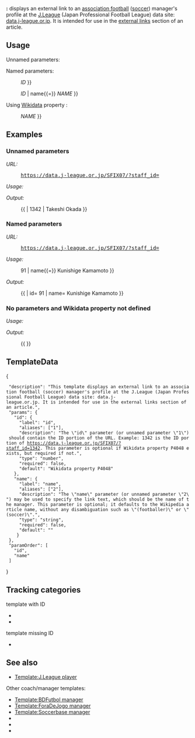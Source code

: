{{Documentation subpage}}
<!-- Place categories where indicated at the bottom of this page and interwikis at Wikidata -->
{{Uses Wikidata|P4048}}
{{Tracks Wikidata|P4048}}
{{Lua|Module:EditAtWikidata|Module:WikidataCheck}}

'''{{NAMESPACE}}:{{BASEPAGENAME}}''' displays an external link to an [[association football]] ([[足球|soccer]]) manager's profile at the [[日本職業足球聯賽|J.League]] (Japan Professional Football League) data site: [https://data.j-league.or.jp/ data.j-league.or.jp]. It is intended for use in the [[Wikipedia:外部链接|external links]] section of an article.

== Usage ==
Unnamed parameters:
: {{tlcw|{{BASEPAGENAME}} | <var>ID</var> }}
: {{tlcw|{{BASEPAGENAME}} | <var>ID</var> | <var>NAME</var> }}

Named parameters:
: {{tlcw|{{BASEPAGENAME}} | id{{=}} <var>ID</var> }}
: {{tlcw|{{BASEPAGENAME}} | id{{=}} <var>ID</var> | name{{=}} <var>NAME</var> }}

Using [[维基数据|Wikidata]] property {{Property|4048}}:
: {{tlcw|{{BASEPAGENAME}}}}
: {{tlcw|{{BASEPAGENAME}} | name{{=}} <var>NAME</var> }}

== Examples ==

=== Unnamed parameters ===
''URL:''
: <kbd>[https://data.j-league.or.jp/SFIX07/?staff_id=1342 https://data.j-league.or.jp/SFIX07/?staff_id={{Hilite|1342}}]</kbd>

''Usage:''
: {{tlcw|{{BASEPAGENAME}} | 1342 | Takeshi Okada }}

''Output:''
: {{{{BASEPAGENAME}} | 1342 | Takeshi Okada }}

=== Named parameters ===
''URL:''
: <kbd>[https://data.j-league.or.jp/SFIX07/?staff_id=91 https://data.j-league.or.jp/SFIX07/?staff_id={{Hilite|91}}]</kbd>

''Usage:''
: {{tlcw|{{BASEPAGENAME}} | id{{=}} 91 | name{{=}} Kunishige Kamamoto }}

''Output:''
: {{{{BASEPAGENAME}} | id= 91 | name= Kunishige Kamamoto }}

=== No parameters and Wikidata property not defined ===
''Usage:''
: {{tlcw|{{BASEPAGENAME}}}}

''Output:''
: {{{{BASEPAGENAME}}<!-- -->}}

== TemplateData ==
{{TemplateData header}}
<templatedata>
{
  "description": "This template displays an external link to an association football (soccer) manager's profile at the J.League (Japan Professional Football League) data site: data.j-league.or.jp. It is intended for use in the external links section of an article.",
  "params": {
    "id": {
      "label": "id",
      "aliases": ["1"],
      "description": "The \"id\" parameter (or unnamed parameter \"1\") should contain the ID portion of the URL. Example: 1342 is the ID portion of https://data.j-league.or.jp/SFIX07/?staff_id=1342. This parameter is optional if Wikidata property P4048 exists, but required if not.",
      "type": "number",
      "required": false,
      "default": "Wikidata property P4048"
    },
    "name": {
      "label": "name",
      "aliases": ["2"],
      "description": "The \"name\" parameter (or unnamed parameter \"2\") may be used to specify the link text, which should be the name of the manager. This parameter is optional; it defaults to the Wikipedia article name, without any disambiguation such as \"(footballer)\" or \"(soccer)\".",
      "type": "string",
      "required": false,
      "default": "{{PAGENAMEBASE}}"
     }
  },
  "paramOrder": [
    "id",
    "name"
  ]
}
</templatedata>

== Tracking categories ==
; template with ID
* {{clc|J.League manager template with ID different from Wikidata}}
* {{clc|J.League manager template with ID not in Wikidata}}
; template missing ID
* {{clc|J.League manager template missing ID and not in Wikidata}}

== See also ==
* [[Template:J.League player]]
; Other coach/manager templates:
* [[Template:BDFutbol manager]]
* [[Template:ForaDeJogo manager]]
* [[Template:Soccerbase manager]]
* {{tsl|en|Template:Soccerway coach||Template:Soccerway coach}}
* {{tsl|en|Template:TFF coach||Template:TFF coach}}
* {{tsl|en|Template:UEFA coach||Template:UEFA coach}}

<includeonly>{{sandbox other||
<!-- Categories below this line; interwikis at Wikidata -->
[[Category:足球外部資源模板]]
[[Category:人物外部资源模板]]
[[Category:使用维基数据的外部链接模板]]
[[Category:添加追踪分类的模板]]
}}</includeonly>